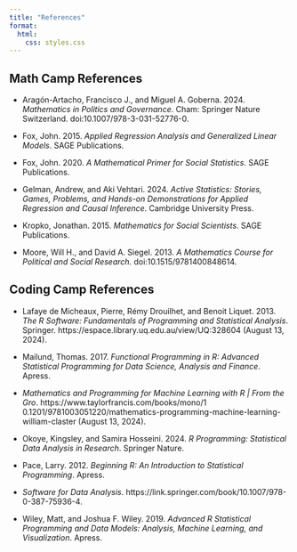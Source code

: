 ```yaml
---
title: "References"
format: 
  html:
    css: styles.css
---
```


## Math Camp References

- Aragón-Artacho, Francisco J., and Miguel A. Goberna. 2024. *Mathematics in Politics and Governance*. Cham: Springer Nature Switzerland. doi:10.1007/978-3-031-52776-0.

- Fox, John. 2015. *Applied Regression Analysis and Generalized Linear Models*. SAGE Publications.

- Fox, John. 2020. *A Mathematical Primer for Social Statistics*. SAGE Publications.

- Gelman, Andrew, and Aki Vehtari. 2024. *Active Statistics: Stories, Games, Problems, and Hands-on Demonstrations for Applied Regression and Causal Inference*. Cambridge University Press.

- Kropko, Jonathan. 2015. *Mathematics for Social Scientists*. SAGE Publications.

- Moore, Will H., and David A. Siegel. 2013. *A Mathematics Course for Political and Social Research*. doi:10.1515/9781400848614.

## Coding Camp References

- Lafaye de Micheaux, Pierre, Rémy Drouilhet, and Benoit Liquet. 2013. *The R Software: Fundamentals of Programming and Statistical Analysis*. Springer. https://espace.library.uq.edu.au/view/UQ:328604 (August 13, 2024).

- Mailund, Thomas. 2017. *Functional Programming in R: Advanced Statistical Programming for Data Science, Analysis and Finance*. Apress.

- *Mathematics and Programming for Machine Learning with R | From the Gro*. https://www.taylorfrancis.com/books/mono/1
0.1201/9781003051220/mathematics-programming-machine-learning-william-claster (August 13, 2024).

- Okoye, Kingsley, and Samira Hosseini. 2024. *R Programming: Statistical Data Analysis in Research*. Springer Nature.

- Pace, Larry. 2012. *Beginning R: An Introduction to Statistical Programming*. Apress.

- *Software for Data Analysis*. https://link.springer.com/book/10.1007/978-0-387-75936-4.

- Wiley, Matt, and Joshua F. Wiley. 2019. *Advanced R Statistical Programming and Data Models: Analysis, Machine Learning, and Visualization*. Apress.